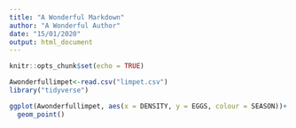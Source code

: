 ```yaml
---
title: "A Wonderful Markdown"
author: "A Wonderful Author"
date: "15/01/2020"
output: html_document
---
```


```r
knitr::opts_chunk$set(echo = TRUE)
```

```r

Awonderfullimpet<-read.csv("limpet.csv")
library("tidyverse")

ggplot(Awonderfullimpet, aes(x = DENSITY, y = EGGS, colour = SEASON))+
  geom_point()

```